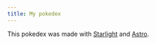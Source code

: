 ```yaml
---
title: My pokedex
---
```


This pokedex was made with [Starlight](https://starlight.astro.build) and [Astro](https://astro.build).
